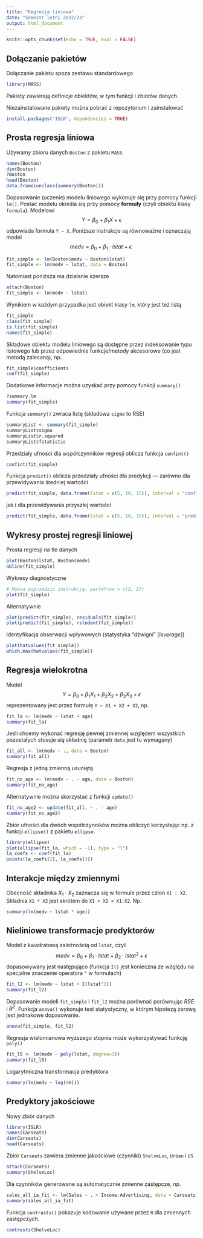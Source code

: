 ```yaml
---
title: "Regresja liniowa"
date: "Semestr letni 2022/23"
output: html_document
---
```



```r
knitr::opts_chunk$set(echo = TRUE, eval = FALSE)
```

## Dołączanie pakietów

Dołączanie pakietu spoza zestawu standardowego
```r
library(MASS)
```

Pakiety zawierają definicje obiektów, w tym funkcji i zbiorów danych.

Niezainstalowane pakiety można pobrać z repozytorium i zainstalować
```r
install.packages("ISLR", dependencies = TRUE)
```

## Prosta regresja liniowa

Używamy zbioru danych `Boston` z pakietu `MASS`.

```r
names(Boston)
dim(Boston)
?Boston
head(Boston)
data.frame(unclass(summary(Boston)))
```

Dopasowanie (uczenie) modelu liniowego wykonuje się przy pomocy funkcji `lm()`.
Postać modelu określa się przy pomocy **formuły** (czyli obiektu klasy
`formula`). Modelowi
$$
  Y = \beta_0 + \beta_1 X + \epsilon
$$
odpowiada formuła `Y ~ X`.
Poniższe instrukcje są równoważne i oznaczają model
$$
  medv = \beta_0 + \beta_1 \cdot lstat + \epsilon.
$$
```r
fit_simple <- lm(Boston$medv ~ Boston$lstat)
fit_simple <- lm(medv ~ lstat, data = Boston)
```
Natomiast poniższa ma działanie szersze
```r
attach(Boston)
fit_simple <- lm(medv ~ lstat)
```

Wynikiem w każdym przypadku jest obiekt klasy `lm`, który jest też listą
```r
fit_simple
class(fit_simple)
is.list(fit_simple)
names(fit_simple)
```

Składowe obiektu modelu liniowego są dostępne przez indeksowanie typu listowego
lub przez odpowiednie funkcje/metody akcesorowe (co jest metodą zalecaną), np.
```r
fit_simple$coefficients
coef(fit_simple)
```

Dodatkowe informacje można uzyskać przy pomocy funkcji `summary()`
```r
?summary.lm
summary(fit_simple)
```

Funkcja `summary()` zwraca listę (składowa `sigma` to RSE)
```r
summaryList <- summary(fit_simple)
summaryList$sigma
summaryList$r.squared
summaryList$fstatistic
```

Przedziały ufności dla współczynników regresji oblicza funkcja `confint()`
```r
confint(fit_simple)
```

Funkcja `predict()` oblicza przedziały ufności dla predykcji --- zarówno
dla przewidywania średniej wartości
```r
predict(fit_simple, data.frame(lstat = c(5, 10, 15)), interval = "confidence")
```
jak i dla przewidywania przyszłej wartości
```r
predict(fit_simple, data.frame(lstat = c(5, 10, 15)), interval = "prediction")
```

## Wykresy prostej regresji liniowej

Prosta regresji na tle danych
```r
plot(Boston$lstat, Boston$medv)
abline(fit_simple)
```

Wykresy diagnostyczne
```r
# Można poprzedzić instrukcją: par(mfrow = c(2, 2))
plot(fit_simple)
```

Alternatywnie
```r
plot(predict(fit_simple), residuals(fit_simple))
plot(predict(fit_simple), rstudent(fit_simple))
```

Identyfikacja obserwacji wpływowych (statystyka "dźwigni" [*leverage*])
```r
plot(hatvalues(fit_simple))
which.max(hatvalues(fit_simple))
```

## Regresja wielokrotna

Model 
$$
  Y = \beta_0 + \beta_1 X_1 + \beta_2 X_2 + \beta_3 X_3 + \epsilon
$$
reprezentowany jest przez formułę `Y ~ X1 + X2 + X3`, np.
```r
fit_la <- lm(medv ~ lstat + age)
summary(fit_la)
```

Jeśli chcemy wykonać regresję pewnej zmiennej względem wszystkich pozostałych
stosuje się składnię (parametr `data` jest tu wymagany)
```r
fit_all <- lm(medv ~ ., data = Boston)
summary(fit_all)
```

Regresja z jedną zmienną usuniętą
```r
fit_no_age <- lm(medv ~ . - age, data = Boston)
summary(fit_no_age)
```
Alternatywnie można skorzystać z funkcji `update()`
```r
fit_no_age2 <- update(fit_all, ~ . - age)
summary(fit_no_age2)
```

Zbiór ufności dla dwóch współczynników można obliczyć korzystając np.
z funkcji `ellipse()` z pakietu `ellipse`.
```r
library(ellipse)
plot(ellipse(fit_la, which = -1), type = "l")
la_coefs <- coef(fit_la)
points(la_coefs[2], la_coefs[3])
```

## Interakcje między zmiennymi

Obecność składnika $X_1 \cdot X_2$ zaznacza się w formule przez człon
`X1 : X2`. Składnia `X1 * X2` jest skrótem do `X1 + X2 + X1:X2`. Np.
```r
summary(lm(medv ~ lstat * age))
```

## Nieliniowe transformacje predyktorów

Model z kwadratową zależnością od `lstat`, czyli
$$
  medv = \beta_0 + \beta_1 \cdot lstat + \beta_2 \cdot lstat^2 + \epsilon
$$
dopasowywany jest następująco (funkcja `I()` jest konieczna ze względu 
na specjalne znaczenie operatora `^` w formułach)
```r
fit_l2 <- lm(medv ~ lstat + I(lstat^2))
summary(fit_l2)
```

Dopasowanie modeli `fit_simple` i `fit_l2` można porównać porównując $RSE$ i $R^2$.
Funkcja `anova()` wykonuje test statystyczny, w którym hipotezą zerową jest
jednakowe dopasowanie.
```r
anova(fit_simple, fit_l2)
```

Regresja wielomianowa wyższego stopnia może wykorzystywać funkcję `poly()`
```r
fit_l5 <- lm(medv ~ poly(lstat, degree=3))
summary(fit_l5)
```

Logarytmiczna transformacja predyktora
```r
summary(lm(medv ~ log(rm)))
```

## Predyktory jakościowe

Nowy zbiór danych
```r
library(ISLR)
names(Carseats)
dim(Carseats)
head(Carseats)
```

Zbiór `Carseats` zawiera zmienne jakościowe (czynniki) `ShelveLoc`, `Urban` i `US`
```r
attach(Carseats)
summary(ShelveLoc)
```

Dla czynników generowane są automatycznie zmienne zastępcze, np.
```r
sales_all_ia_fit <- lm(Sales ~ . + Income:Advertising, data = Carseats)
summary(sales_all_ia_fit)
```

Funkcja `contrasts()` pokazuje kodowanie używane przez `R` dla zmiennych
zastępczych.
```r
contrasts(ShelveLoc)
```
